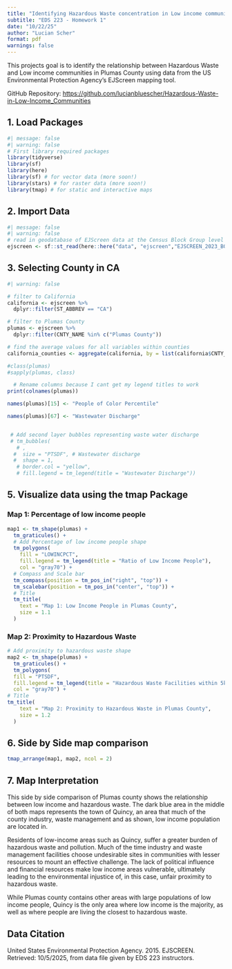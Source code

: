 ```yaml
---
title: "Identifying Hazardous Waste concentration in Low income communites in Plumas County"
subtitle: "EDS 223 - Homework 1"
date: "10/22/25"
author: "Lucian Scher"
format: pdf
warnings: false
---
```


This projects goal is to identify the relationship between Hazardous Waste and Low income communities in Plumas County using data from the US Environmental Protection Agency's EJScreen mapping tool.

GitHub Repository: <https://github.com/lucianbluescher/Hazardous-Waste-in-Low-Income_Communities>

## 1. Load Packages

```r
#| message: false
#| warning: false
# First library required packages
library(tidyverse)
library(sf)
library(here)
library(sf) # for vector data (more soon!)
library(stars) # for raster data (more soon!)
library(tmap) # for static and interactive maps
```

## 2. Import Data

```r
#| message: false
#| warning: false
# read in geodatabase of EJScreen data at the Census Block Group level
ejscreen <- sf::st_read(here::here("data", "ejscreen","EJSCREEN_2023_BG_StatePct_with_AS_CNMI_GU_VI.gdb"), quiet = TRUE) 

```

## 3. Selecting County in CA

```r
#| warning: false

# filter to California
california <- ejscreen %>%
  dplyr::filter(ST_ABBREV == "CA") 

# filter to Plumas County
plumas <- ejscreen %>%
  dplyr::filter(CNTY_NAME %in% c("Plumas County"))

# find the average values for all variables within counties
california_counties <- aggregate(california, by = list(california$CNTY_NAME), FUN = mean)
```

```r
#class(plumas)
#sapply(plumas, class)
```

```r
  # Rename columns because I cant get my legend titles to work
print(colnames(plumas))

names(plumas)[15] <- "People of Color Percentile"

names(plumas)[67] <- "Wastewater Discharge"


 # Add second layer bubbles representing waste water discharge
 # tm_bubbles(
   # ,
  #  size = "PTSDF", # Wastewater discharge
  #  shape = 1,
   # border.col = "yellow",
   # fill.legend = tm_legend(title = "Wastewater Discharge"))
```

## 5. Visualize data using the tmap Package

### Map 1: Percentage of low income people

```r
map1 <- tm_shape(plumas) +
  tm_graticules() +
  # Add Percentage of low income people shape
  tm_polygons(
    fill = "LOWINCPCT",
    fill.legend = tm_legend(title = "Ratio of Low Income People"),
    col = "gray70") +
  # Compass and Scale bar
  tm_compass(position = tm_pos_in("right", "top")) +
  tm_scalebar(position = tm_pos_in("center", "top")) +
  # Title
  tm_title(
    text = "Map 1: Low Income People in Plumas County",
    size = 1.1
  )

```

### Map 2: Proximity to Hazardous Waste

```r
# Add proximity to hazardous waste shape
map2 <- tm_shape(plumas) +
  tm_graticules() +
  tm_polygons(
  fill = "PTSDF",
  fill.legend = tm_legend(title = "Hazardous Waste Facilities within 5km"),
  col = "gray70") +
# Title 
tm_title(
    text = "Map 2: Proximity to Hazardous Waste in Plumas County",
    size = 1.2
  )
```

## 6. Side by Side map comparison

```r
tmap_arrange(map1, map2, ncol = 2)
```

## 7. Map Interpretation

This side by side comparison of Plumas county shows the relationship between low income and hazardous waste. The dark blue area in the middle of both maps represents the town of Quincy, an area that much of the county industry, waste management and as shown, low income population are located in.

Residents of low-income areas such as Quincy, suffer a greater burden of hazardous waste and pollution. Much of the time industry and waste management facilities choose undesirable sites in communities with lesser resources to mount an effective challenge. The lack of political influence and financial resources make low income areas vulnerable, ultimately leading to the environmental injustice of, in this case, unfair proximity to hazardous waste.

While Plumas county contains other areas with large populations of low income people, Quincy is the only area where low income is the majority, as well as where people are living the closest to hazardous waste.

## Data Citation

United States Environmental Protection Agency. 2015. EJSCREEN. Retrieved: 10/5/2025, from data file given by EDS 223 instructors.
